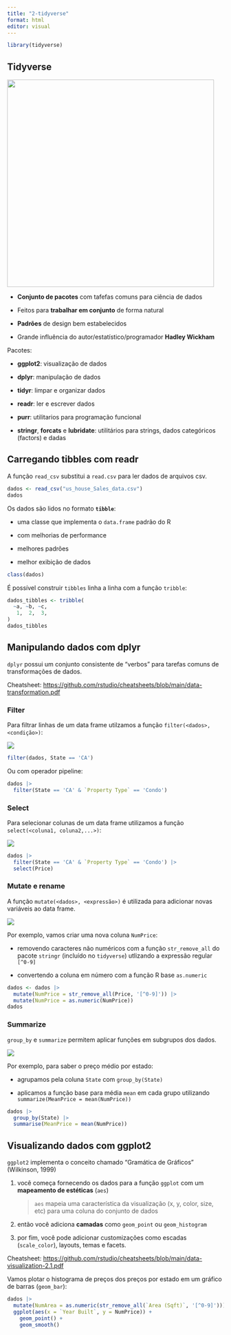 ```yaml
---
title: "2-tidyverse"
format: html
editor: visual
---
```


```r
library(tidyverse)
```

## Tidyverse

![](images/clipboard-2692503747.png){width="481"}

-   **Conjunto de pacotes** com tafefas comuns para ciência de dados

-   Feitos para **trabalhar em conjunto** de forma natural

-   **Padrões** de design bem estabelecidos

-   Grande influência do autor/estatístico/programador **Hadley Wickham**

Pacotes:

-   **ggplot2**: visualização de dados

-   **dplyr**: manipulação de dados

-   **tidyr**: limpar e organizar dados

-   **readr**: ler e escrever dados

-   **purr**: utilitarios para programação funcional

-   **stringr**, **forcats** e **lubridate**: utilitários para strings, dados categóricos (factors) e dadas

## Carregando tibbles com readr

A função `read_csv` substitui a `read.csv` para ler dados de arquivos csv.

```r
dados <- read_csv("us_house_Sales_data.csv")
dados
```

Os dados são lidos no formato **`tibble`**:

-   uma classe que implementa o `data.frame` padrão do R

-   com melhorias de performance

-   melhores padrões

-   melhor exibição de dados

```r
class(dados)
```

É possível construir `tibbles` linha a linha com a função `tribble`:

```r
dados_tibbles <- tribble(
  ~a, ~b, ~c,
   1,  2,  3,
)
dados_tibbles
```

## Manipulando dados com dplyr

`dplyr` possui um conjunto consistente de "verbos" para tarefas comuns de transformações de dados.

Cheatsheet: <https://github.com/rstudio/cheatsheets/blob/main/data-transformation.pdf>

### Filter

Para filtrar linhas de um data frame utilzamos a função `filter(<dados>, <condição>)`:

![](images/clipboard-2946282817.png)

```r
filter(dados, State == 'CA')
```

Ou com operador pipeline:

```r
dados |>
  filter(State == 'CA' & `Property Type` == 'Condo')
```

### Select

Para selecionar colunas de um data frame utilizamos a função `select(<coluna1, coluna2,...>)`:

![](images/clipboard-1310899370.png)

```r
dados |>
  filter(State == 'CA' & `Property Type` == 'Condo') |>
  select(Price)
```

### Mutate e rename

A função `mutate(<dados>, <expressão>)` é utilizada para adicionar novas variáveis ao data frame.

![](images/clipboard-2824729140.png)

Por exemplo, vamos criar uma nova coluna `NumPrice`:

-   removendo caracteres não numéricos com a função `str_remove_all` do pacote `stringr` (incluído no `tidyverse`) utlizando a expressão regular `[^0-9]`

-   convertendo a coluna em número com a função R base `as.numeric`

```r
dados <- dados |>
  mutate(NumPrice = str_remove_all(Price, '[^0-9]')) |>
  mutate(NumPrice = as.numeric(NumPrice))
dados
```

### Summarize

`group_by` e `summarize` permitem aplicar funções em subgrupos dos dados.

![](images/clipboard-2069869721.png)

Por exemplo, para saber o preço médio por estado:

-   agrupamos pela coluna `State` com `group_by(State)`

-   aplicamos a função base para média `mean` em cada grupo utilizando `summarize(MeanPrice = mean(NumPrice))`

```r
dados |>
  group_by(State) |>
  summarise(MeanPrice = mean(NumPrice))
```

## Visualizando dados com ggplot2

`ggplot2` implementa o conceito chamado "Gramática de Gráficos" (Wilkinson, 1999)

1.  você começa fornecendo os dados para a função `ggplot` com um **mapeamento de estéticas** (`aes`)

    > `aes` mapeia uma característica da visualização (x, y, color, size, etc) para uma coluna do conjunto de dados

2.  então você adiciona **camadas** como `geom_point` ou `geom_histogram`

3.  por fim, você pode adicionar customizações como escadas (`scale_color`), layouts, temas e facets.

Cheatsheet: <https://github.com/rstudio/cheatsheets/blob/main/data-visualization-2.1.pdf>

Vamos plotar o histograma de preços dos preços por estado em um gráfico de barras (`geom_bar`):

```r
dados |>
  mutate(NumArea = as.numeric(str_remove_all(`Area (Sqft)`, '[^0-9]'))) |>
  ggplot(aes(x = `Year Built`, y = NumPrice)) +
    geom_point() +
    geom_smooth()
```
